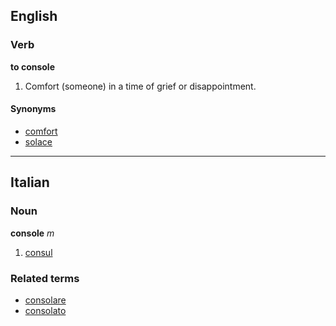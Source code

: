 ==English==

===Verb===
'''to console'''
# Comfort (someone) in a time of grief or disappointment.

====Synonyms====
*[[comfort]]
*[[solace]]

----

==Italian==
===Noun===
'''console''' ''m''

# [[consul]]

===Related terms===
*[[consolare]]
*[[consolato]]